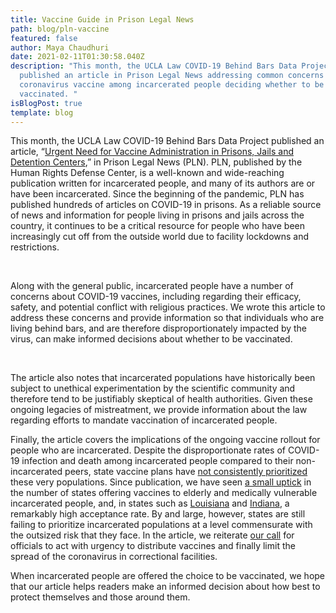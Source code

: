 ```yaml
---
title: Vaccine Guide in Prison Legal News
path: blog/pln-vaccine
featured: false
author: Maya Chaudhuri
date: 2021-02-11T01:30:58.040Z
description: "This month, the UCLA Law COVID-19 Behind Bars Data Project
  published an article in Prison Legal News addressing common concerns about the
  coronavirus vaccine among incarcerated people deciding whether to be
  vaccinated. "
isBlogPost: true
template: blog
---
```

This month, the UCLA Law COVID-19 Behind Bars Data Project published an article, “[Urgent Need for Vaccine Administration in Prisons, Jails and Detention Centers](https://www.prisonlegalnews.org/news/2021/feb/1/urgent-need-vaccine-administration-prisons-jails-and-detention-centers/),” in Prison Legal News (PLN). PLN, published by the Human Rights Defense Center, is a well-known and wide-reaching publication written for incarcerated people, and many of its authors are or have been incarcerated. Since the beginning of the pandemic, PLN has published hundreds of articles on COVID-19 in prisons. As a reliable source of news and information for people living in prisons and jails across the country, it continues to be a critical resource for people who have been increasingly cut off from the outside world due to facility lockdowns and restrictions.  

&nbsp;

Along with the general public, incarcerated people have a number of concerns about COVID-19 vaccines, including regarding their efficacy, safety, and potential conflict with religious practices. We wrote this article to address these concerns and provide information so that individuals who are living behind bars, and are therefore disproportionately impacted by the virus, can make informed decisions about whether to be vaccinated.  

 &nbsp;

The article also notes that incarcerated populations have historically been subject to unethical experimentation by the scientific community and therefore tend to be justifiably skeptical of health authorities. Given these ongoing legacies of mistreatment, we provide information about the law regarding efforts to mandate vaccination of incarcerated people. 



Finally, the article covers the implications of the ongoing vaccine rollout for people who are incarcerated. Despite the disproportionate rates of COVID-19 infection and death among incarcerated people compared to their non-incarcerated peers, state vaccine plans have [not consistently prioritized](https://covidprisonproject.com/blog/data/data-analysis/an-analysis-of-interim-covid-19-vaccination-plans/) these very populations. Since publication, we have seen [a small uptick](https://www.nytimes.com/2021/02/03/world/oregon-prison-inmates-vaccine.html) in the number of states offering vaccines to elderly and medically vulnerable incarcerated people, and, in states such as [Louisiana](https://www.usnews.com/news/best-states/louisiana/articles/2021-02-07/most-eligible-louisiana-prisoners-taking-covid-vaccine) and [Indiana](https://www.theguardian.com/us-news/2021/feb/09/us-jails-prisons-covid-vaccines), a remarkably high acceptance rate.  By and large, however, states are still failing to prioritize incarcerated populations at a level commensurate with the outsized risk that they face. In the article, we reiterate [our call](https://docs.google.com/document/d/1Rlz5lCDHLCJ4Pnhl0mdNl3VeRSuBu8QWblRtjXu6zN0.) for officials to act with urgency to distribute vaccines and finally limit the spread of the coronavirus in correctional facilities.  

 

When incarcerated people are offered the choice to be vaccinated, we hope that our article helps readers make an informed decision about how best to protect themselves and those around them.